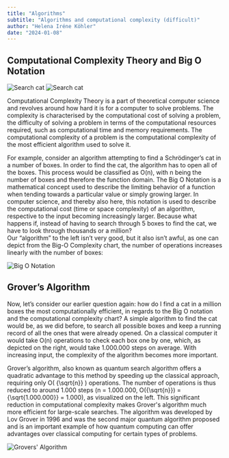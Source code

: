 ```yaml
---
title: "Algorithms"
subtitle: "Algorithms and computational complexity (difficult)"
author: "Helena Iréne Köhler"
date: "2024-01-08"
---
```


## Computational Complexity Theory and Big O Notation

![Search cat](/posts/assets/entries/algorithms/search_cat.png)
![Search cat](/posts/assets/entries/algorithms/find_cat.png)

Computational Complexity Theory is a part of theoretical computer science and revolves around how hard it is for a computer to solve problems. The complexity is characterised by the computational cost of solving a problem, the difficulty of solving a problem in terms of the computational resources required, such as computational time and memory requirements. The computational complexity of a problem is the computational complexity of the most efficient algorithm used to solve it.

For example, consider an algorithm attempting to find a Schrödinger’s cat in a number of boxes. In order to find the cat, the algorithm has to open all of the boxes. This process would be classified as O(n), with n being the number of boxes and therefore the function domain. 
The Big O Notation is a mathematical concept used to describe the limiting behavior of a function when tending towards a particular value or simply growing larger. In computer science, and thereby also here, this notation is used to describe the computational cost (time or space complexity) of an algorithm, respective to the input becoming increasingly larger. Because what happens if, instead of having to search through 5 boxes to find the cat, we have to look through thousands or a million?  
Our “algorithm” to the left isn’t very good, but it also isn’t awful, as one can depict from the Big-O Complexity chart, the number of operations increases linearly with the number of boxes: 

![Big O Notation](/posts/assets/entries/algorithms/bigo.png)

## Grover’s Algorithm

Now, let’s consider our earlier question again: how do I find a cat in a million boxes the most computationally efficient, in regards to the Big O notation and the computational complexity chart? A simple algorithm to find the cat would be, as we did before, to search all possible boxes and keep a running record of all the ones that were already opened. On a classical computer it would take O(n) operations to check each box one by one, which, as depicted on the right, would take 1.000.000 steps on average. With increasing input, the complexity of the algorithm becomes more important. 

Grover’s algorithm, also known as quantum search algorithm offers a quadratic advantage to this method by speeding up the classical approach, requiring only O( {\sqrt{n}} ) operations. The number of operations is thus reduced to around 1.000 steps (n = 1.000.000, O({\sqrt{n}}) = {\sqrt{1.000.000}} = 1.000), as visualized on the left. This significant reduction in computational complexity makes Grover's algorithm much more efficient for large-scale searches.
The algorithm was developed by Lov Grover in 1996 and was the second major quantum algorithm proposed and is an important example of how quantum computing can offer advantages over classical computing for certain types of problems. 

![Grovers' Algorithm](/posts/assets/entries/algorithms/grover.png)